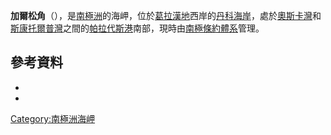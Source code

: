 {{coord|64|55|S|62|53|W|source:GNIS|display=title}}

'''加爾松角'''（{{lang-en|Garzón Point}}），是[[南極洲|南極洲]]的海岬，位於[[葛拉漢地|葛拉漢地]]西岸的[[丹科海岸|丹科海岸]]，處於[[奧斯卡灣|奧斯卡灣]]和[[斯康托爾普灣|斯康托爾普灣]]之間的[[帕拉代斯港|帕拉代斯港]]南部，現時由[[南極條約體系|南極條約體系]]管理。

==參考資料==
*{{cite gnis | type = antarid | id = 5508| name = Garzón Point | accessdate = 2012-04-17}}
*{{usgs-gazetteer|id=5508|name=Garzón Point}}

{{DEFAULTSORT:Garzón Point}}
[[Category:南極洲海岬|Category:南極洲海岬]]


{{DancoCoast-geo-stub}}